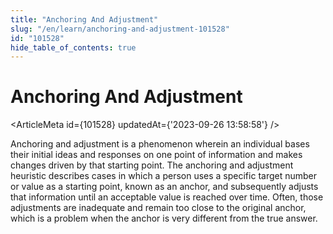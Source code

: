 ```yaml
---
title: "Anchoring And Adjustment"
slug: "/en/learn/anchoring-and-adjustment-101528"
id: "101528"
hide_table_of_contents: true
---
```



# Anchoring And Adjustment

<ArticleMeta id={101528} updatedAt={'2023-09-26 13:58:58'} />
<div className='border-solid border-b border-t-0 my-4 border-[var(--ifm-color-gray-300)]' />

Anchoring and adjustment is a phenomenon wherein an individual bases their initial ideas and responses on one point of information and makes changes driven by that starting point. The anchoring and adjustment heuristic describes cases in which a person uses a specific target number or value as a starting point, known as an anchor, and subsequently adjusts that information until an acceptable value is reached over time. Often, those adjustments are inadequate and remain too close to the original anchor, which is a problem when the anchor is very different from the true answer.
